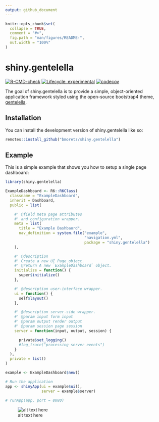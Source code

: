 ```yaml
---
output: github_document
---
```


<!-- README.md is generated from README.Rmd. Please edit that file -->

```r
knitr::opts_chunk$set(
  collapse = TRUE,
  comment = "#>",
  fig.path = "man/figures/README-",
  out.width = "100%"
)
```

# shiny.gentelella

<!-- badges: start -->
[![R-CMD-check](https://github.com/bmoretz/shiny.gentelella/workflows/R-CMD-check/badge.svg)](https://github.com/bmoretz/shiny.gentelella/actions)
[![Lifecycle: experimental](https://img.shields.io/badge/lifecycle-experimental-orange.svg)](https://lifecycle.r-lib.org/articles/stages.html#experimental)
[![codecov](https://codecov.io/gh/bmoretz/shiny.gentelella/branch/master/graph/badge.svg?token=U3G6QWCNOI)](https://codecov.io/gh/bmoretz/shiny.gentelella)
<!-- badges: end -->

The goal of shiny.gentelella is to provide a simple, object-oriented application framework styled using the open-source bootstrap4 theme, <a href="https://github.com/ColorlibHQ/gentelella">gentelella</a>.

## Installation

You can install the development version of shiny.gentelella like so:

``` r
remotes::install_github("bmoretz/shiny.gentelella")
```

## Example

This is a simple example that shows you how to setup a single page dashboard:

```r
library(shiny.gentelella)

ExampleDashboard <- R6::R6Class(
  classname = "ExampleDashboard",
  inherit = Dashboard,
  public = list(

    #' @field meta page attributes
    #' and configuration wrapper.
    meta = list(
      title = "Example Dashbaord",
      nav_definition = system.file("example",
                                   "navigation.yml",
                                   package = "shiny.gentelella")
    ),

    #' @description
    #' Create a new UI Page object.
    #' @return A new `ExampleDashboard` object.
    initialize = function() {
      super$initialize()
    },

    #' @description user-interface wrapper.
    ui = function() {
      self$layout()
    },

    #' @description server-side wrapper.
    #' @param input form input
    #' @param output render output
    #' @param session page session
    server = function(input, output, session) {

      private$set_logging()
      #log_trace("processing server events")
    }
  ),
  private = list()
)

example <- ExampleDashboard$new()

# Run the application
app <- shinyApp(ui = example$ui(),
                server = example$server)

# runApp(app, port = 8080)

```

![alt text here](inst/resources/screenshot.jfif)
